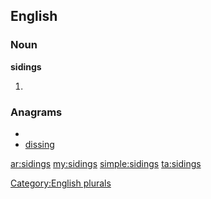 ==English==

===Noun===
'''sidings'''

# {{plural of|[[siding]]}}

===Anagrams===
* {{alphagram|dgiinss}}
* [[dissing#English|dissing]]

[[Category:English plurals]]

[[ar:sidings]]
[[my:sidings]]
[[simple:sidings]]
[[ta:sidings]]
